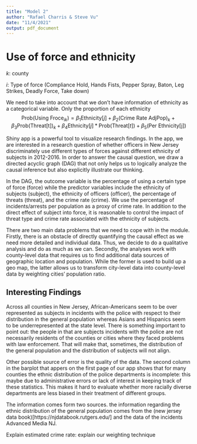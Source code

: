 ```yaml
---
title: "Model 2"
author: "Rafael Charris & Steve Vu"
date: "11/4/2021"
output: pdf_document
---
```


# Use of force and ethnicity

$k$: county

$i$: Type of force (Compliance Hold, Hands Fists, Pepper Spray, Baton, Leg Strikes, Deadly Force, Take down)


We need to take into account that we don't have information of ethnicity as a categorical variable. Only the proportion of each ethnicity 
$$
\text{Prob(Using Froce}_{ik}) = \beta_{1}\text{Ethnicity}[j] + 
\beta_{2}\text{(Crime Rate AdjPop)}_{k} + 
\beta_{3}\text{Prob(Threat[t])}_{k} + 
\beta_{4}\text{Ethnicity}[j]*\text{Prob(Threat}[t]) +
\beta_{5}\text{(Per Ethnicity[j])}
$$

Shiny app is a powerful tool to visualize research findings. In the app, we are interested in a research question of whether officers in New Jersey discriminately use different types of forces against different ethnicity of subjects in 2012-2016. In order to answer the causal question, we draw a directed acyclic graph (DAG) that not only helps us to logically analyze the causal inference but also explicitly illustrate our thinking.
 
In the DAG, the outcome variable is the percentage of using a certain type of force (force) while the predictor variables include the ethnicity of subjects (subject), the ethnicity of officers (officer), the percentage of threats (threat), and the crime rate (crime). We use the percentage of incidents/arrests per population as a proxy of crime rate. In addition to the direct effect of subject into force, it is reasonable to control the impact of threat type and crime rate associated with the ethnicity of subjects.
 
There are two main data problems that we need to cope with in the module. Firstly, there is an obstacle of directly quantifying the causal effect as we need more detailed and individual data. Thus, we decide to do a qualitative analysis and do as much as we can. Secondly, the analyses work with county-level data that requires us to find additional data sources of geographic location and population. While the former is used to build up a geo map, the latter allows us to transform city-level data into county-level data by weighting cities' population ratio.

## Interesting Findings

Across all counties in New Jersey, African-Americans seem to be over represented as subjects in incidents with the police with respect to their distribution in the general population whereas Asians and Hispanics seem to be underrepresented at the state level.
There is something important to point out: the people in that are subjects incidents with the police are not necessarily residents of the counties or cities where they faced problems with law enforcement. That will make that, sometimes, the distribution of the general population and the distribution of subjects will not align.

Other possible source of error is the quality of the data. The second column in the barplot that appers on the first page of our app shows that for many counties the ethnic distribution of the police departments is incomplete: this maybe due to administrative errors or lack of interest in keeping track of these statistics. This makes it hard to evaluate whether more racially diverse departments are less biased in their treatment of different groups.

The information comes form two sources. the information regarding the ethnic distribution of the general population comes from the (new jersey data book)[https://njdatabook.rutgers.edu/] and the data of the incidents Advanced Media NJ.


Explain estimated crime rate: 
explain our weighting technique

